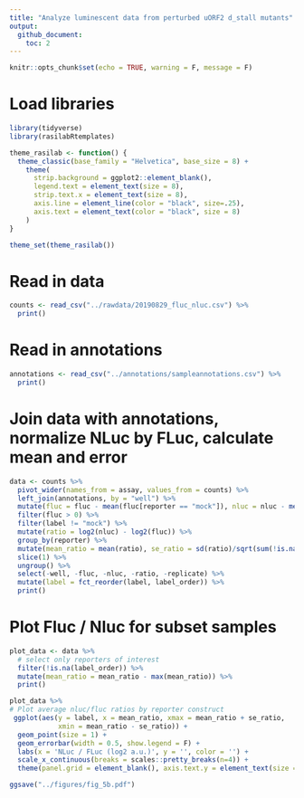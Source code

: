 ```yaml
---
title: "Analyze luminescent data from perturbed uORF2 d_stall mutants"
output: 
  github_document:
    toc: 2
---
```


```r
knitr::opts_chunk$set(echo = TRUE, warning = F, message = F)
```

# Load libraries

```r
library(tidyverse)
library(rasilabRtemplates)

theme_rasilab <- function() {
  theme_classic(base_family = "Helvetica", base_size = 8) +
    theme(
      strip.background = ggplot2::element_blank(),
      legend.text = element_text(size = 8),
      strip.text.x = element_text(size = 8),
      axis.line = element_line(color = "black", size=.25),
      axis.text = element_text(color = "black", size = 8)
    )
}

theme_set(theme_rasilab())
```

# Read in data

```r
counts <- read_csv("../rawdata/20190829_fluc_nluc.csv") %>%
  print()
```

# Read in annotations

```r
annotations <- read_csv("../annotations/sampleannotations.csv") %>%
  print()
```

# Join data with annotations, normalize NLuc by FLuc, calculate mean and error

```r
data <- counts %>% 
  pivot_wider(names_from = assay, values_from = counts) %>%
  left_join(annotations, by = "well") %>%
  mutate(fluc = fluc - mean(fluc[reporter == "mock"]), nluc = nluc - mean(nluc[reporter == "mock"])) %>%
  filter(fluc > 0) %>% 
  filter(label != "mock") %>%
  mutate(ratio = log2(nluc) - log2(fluc)) %>% 
  group_by(reporter) %>% 
  mutate(mean_ratio = mean(ratio), se_ratio = sd(ratio)/sqrt(sum(!is.na(ratio)))) %>% 
  slice(1) %>%
  ungroup() %>% 
  select(-well, -fluc, -nluc, -ratio, -replicate) %>%
  mutate(label = fct_reorder(label, label_order)) %>%
  print()
```

# Plot Fluc / Nluc for subset samples 

```r
plot_data <- data %>%
  # select only reporters of interest
  filter(!is.na(label_order)) %>% 
  mutate(mean_ratio = mean_ratio - max(mean_ratio)) %>%
  print()

plot_data %>%
# Plot average nluc/fluc ratios by reporter construct
 ggplot(aes(y = label, x = mean_ratio, xmax = mean_ratio + se_ratio,
            xmin = mean_ratio - se_ratio)) +
  geom_point(size = 1) +
  geom_errorbar(width = 0.5, show.legend = F) +
  labs(x = 'NLuc / FLuc (log2 a.u.)', y = '', color = '') +
  scale_x_continuous(breaks = scales::pretty_breaks(n=4)) +
  theme(panel.grid = element_blank(), axis.text.y = element_text(size = 7), axis.text.x = element_text(size = 7))

ggsave("../figures/fig_5b.pdf")
```